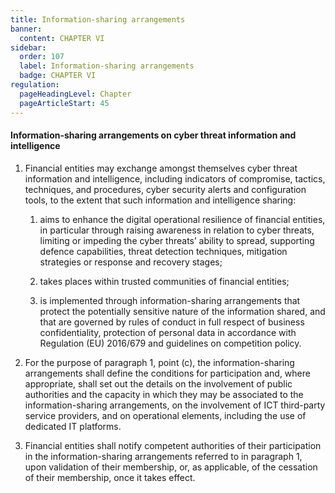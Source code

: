 ```yaml
---
title: Information-sharing arrangements
banner:
  content: CHAPTER VI
sidebar:
  order: 107
  label: Information-sharing arrangements
  badge: CHAPTER VI
regulation:
  pageHeadingLevel: Chapter
  pageArticleStart: 45
---
```


<Article number="45" />

#### Information-sharing arrangements on cyber threat information and intelligence

1. Financial entities may exchange amongst themselves cyber threat information and intelligence, including indicators of  compromise, tactics, techniques, and procedures, cyber security alerts and configuration tools, to the extent that such  information and intelligence sharing: 

    1. aims to enhance the digital operational resilience of financial entities, in particular through raising awareness in relation  to cyber threats, limiting or impeding the cyber threats’ ability to spread, supporting defence capabilities, threat  detection techniques, mitigation strategies or response and recovery stages; 

    2. takes places within trusted communities of financial entities; 

    3. is implemented through information-sharing arrangements that protect the potentially sensitive nature of the  information shared, and that are governed by rules of conduct in full respect of business confidentiality, protection of  personal data in accordance with Regulation (EU) 2016/679 and guidelines on competition policy. 

2. For the purpose of paragraph 1, point (c), the information-sharing arrangements shall define the conditions for  participation and, where appropriate, shall set out the details on the involvement of public authorities and the capacity in  which they may be associated to the information-sharing arrangements, on the involvement of ICT third-party service  providers, and on operational elements, including the use of dedicated IT platforms. 

3. Financial entities shall notify competent authorities of their participation in the information-sharing arrangements  referred to in paragraph 1, upon validation of their membership, or, as applicable, of the cessation of their membership,  once it takes effect. 
